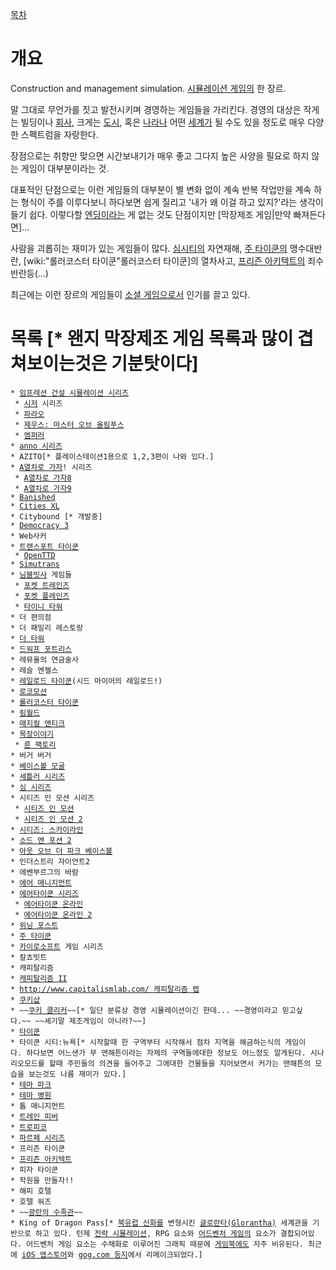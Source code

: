 [[목차]]
= 개요 =
Construction and management simulation. [[시뮬레이션 게임]]의 한 장르. 

말 그대로 무언가를 짓고 발전시키며 경영하는 게임들을 가리킨다. 경영의 대상은 작게는 빌딩이나 [[회사]], 크게는 [[도시]], 혹은 [[나라]]나 어떤 [[세계]]가 될 수도 있을 정도로 매우 다양한 스펙트럼을 자랑한다.

장점으로는 취향만 맞으면 시간보내기가 매우 좋고 그다지 높은 사양을 필요로 하지 않는 게임이 대부분이라는 것.

대표적인 단점으로는 이런 게임들의 대부분이 별 변화 없이 계속 반복 작업만을 계속 하는 형식이 주를 이루다보니 하다보면 쉽게 질리고 '내가 왜 이걸 하고 있지?'라는 생각이 들기 쉽다. 이렇다할 [[엔딩]]이라는 게 없는 것도 단점이지만 [막장제조 게임|만약 빠져든다면]...

사람을 괴롭히는 재미가 있는 게임들이 많다. [[심시티]]의 자연재해, [[주 타이쿤]]의 맹수대반란, [wiki:"롤러코스터 타이쿤"롤러코스터 타이쿤]의 열차사고, [[프리즌 아키텍트]]의 죄수 반란등(...)

최근에는 이런 장르의 게임들이 [[소셜 게임]]으로서 인기를 끌고 있다.
= 목록 [* 왠지 막장제조 게임 목록과 '''많이''' 겹쳐보이는것은 기분탓이다] = 
 * [[임프레션 건설 시뮬레이션 시리즈]]
  * [[시저]] 시리즈
  * [[파라오#s-2|파라오]]
  * [[제우스: 마스터 오브 올림푸스]]
  * [[엠퍼러]]
 * [[anno 시리즈]]
 * AZITO[* 플레이스테이션1용으로 1,2,3편이 나와 있다.]
 * [[A열차로 가자]]! 시리즈
  * [[A열차로 가자8]]
  * [[A열차로 가자9]]
 * [[Banished]]
 * [[Cities XL]]
 * Citybound [* 개발중]
 * [[Democracy 3]]
 * Web사커
 * [[트랜스포트 타이쿤]]
  * [[OpenTTD]]
 * [[Simutrans]]
 * [[님블빗]]사 게임들
  * [[포켓 트레인즈]]
  * [[포켓 플레인즈]]
  * [[타이니 타워]]
 * 더 편의점
 * 더 패밀리 레스토랑
 * [[더 타워#s-1|더 타워]]
 * [[드워프 포트리스]]
 * 레뮤올의 연금술사
 * 레슬 엔젤스
 * [[레일로드 타이쿤]](시드 마이어의 레일로드!)
 * [[로코모션]]
 * [[롤러코스터 타이쿤]]
 * [[림월드]]
 * [[매지컬 앤티크]]
 * [[목장이야기 시리즈|목장이야기]]
  * [[룬 팩토리 시리즈|룬 팩토리]]
 * 버거 버거
 * [[베이스볼 모굴]]
 * [[The Settlers 시리즈|세틀러 시리즈]]
 * [[심 시리즈]]
 * 시티즈 인 모션 시리즈
  * [[시티즈 인 모션]]
  * [[시티즈 인 모션 2]]
 * [[시티즈: 스카이라인]]
 * [[소드 앤 포션 2]]
 * [[아웃 오브 더 파크 베이스볼]]
 * 인더스트리 자이언트2
 * 에벤부르그의 바람
 * [[에어 매니지먼트]]
 * [[에어타이쿤 시리즈]]
  * [[에어타이쿤 온라인]]
  * [[에어타이쿤 온라인 2]]
 * [[위닝 포스트]]
 * [[주 타이쿤]]
 * [[카이로소프트]] 게임 시리즈
 * 칼쵸빗트
 * 캐피탈리즘
 * [[캐피탈리즘 II]]
 * [[http://www.capitalismlab.com/ 캐피탈리즘 랩]]
 * [[쿠키샵]]
 * ~~[[Cookie Clicker|쿠키 클리커]]~~[* 일단 분류상 경영 시뮬레이션이긴 한데... ~~경영이라고 믿고싶다.~~ ~~세기말 제조게임이 아니라?~~]
 * [[타이쿤]]
 * 타이쿤 시티:뉴욕[* 시작할때 한 구역부터 시작해서 점차 지역을 해금하는식의 게임이다. 하다보면 어느샌가 무 맨해튼이라는 자체의 구역들에대한 정보도 어느정도 알게된다. 시나리오모드를 할때 주민들의 의견을 들어주고 그에대한 건물들을 지어보면서 커가는 맨해튼의 모습을 보는것도 나름 재미가 있다.]
 * [[테마파크#s-2|테마 파크]]
 * [[테마 병원]]
 * 톱 매니지먼트
 * [[트레인 피버]]
 * [[트로피코]]
 * [[파르페 시리즈]]
 * 프리즌 타이쿤
 * [[프리즌 아키텍트]]
 * 피자 타이쿤
 * 학원을 만들자!!
 * 해피 호텔
 * 호텔 워즈
 * ~~[[광란의 수족관]]~~
 * King of Dragon Pass[* [[북유럽 신화]]를 변형시킨 [http://www.glorantha.com/ 글로란타(Glorantha)] 세계관을 기반으로 하고 있다. 턴제 [[전략 시뮬레이션]], RPG 요소와 [[어드벤처 게임]]의 요소가 결합되어있다. 어드벤처 게임 요소는 수채화로 이루어진 그래픽 때문에 [[게임북]]에도 자주 비유된다. 최근에 [https://itunes.apple.com/us/app/king-of-dragon-pass/id335545504?mt=8 iOS 앱스토어]와 [http://www.gog.com/game/king_of_dragon_pass gog.com 등지]에서 리메이크되었다.]

